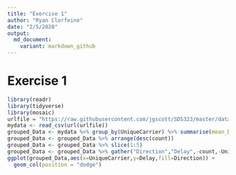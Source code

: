 ```yaml
---
title: "Exercise 1"
author: "Ryan Clorfeine"
date: "2/5/2020"
output: 
  md_document:
    variant: markdown_github
---
```


# Exercise 1

```r
library(readr)
library(tidyverse)
library(mosaic)
urlfile = "https://raw.githubusercontent.com/jgscott/SDS323/master/data/ABIA.csv"
mydata <- read_csv(url(urlfile))
grouped_Data <- mydata %>% group_by(UniqueCarrier) %>% summarise(mean_DepDelay=mean(DepDelay,na.rm=TRUE),mean_ArrDelay=mean(ArrDelay,na.rm=TRUE), count=n())
grouped_Data <- grouped_Data %>% arrange(desc(count))
grouped_Data <- grouped_Data %>% slice(1:5)
grouped_Data <- grouped_Data %>% gather("Direction","Delay",-count,-UniqueCarrier)
ggplot(grouped_Data,aes(x=UniqueCarrier,y=Delay,fill=Direction)) +
  geom_col(position = "dodge")


```

